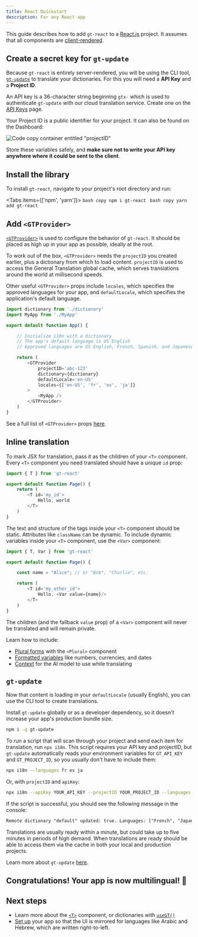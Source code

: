 ```yaml
---
title: React Quickstart
description: For any React app
---
```


This guide describes how to add `gt-react` to a [React.js](https://react.dev) project. It assumes that all components are [client-rendered](https://react.dev/reference/rsc/use-client#noun-labs-1201738-(2)).

## Create a secret key for `gt-update`

Because `gt-react` is entirely server-rendered, you will be using the CLI tool, [`gt-update`](/cli) to translate your dictionaries.
For this you will need a **API Key** and a **Project ID**.

An API key is a 36-character string beginning `gtx-` which is used to authenticate `gt-update` with our cloud translation service. Create one on the [API Keys](https://www.generaltranslation.com/dashboard/redirect/api-keys) page.

Your Project ID is a public identifier for your project. It can also be found on the Dashboard:

![Code copy container entitled "projectID"](/screenshots/project_id.jpeg)

Store these variables safely, and **make sure not to write your API key anywhere where it could be sent to the client**.

## Install the library

To install `gt-react`, navigate to your project's root directory and run: 

<Tabs items={['npm', 'yarn']}>
    <Tab value="npm">
    ```bash copy
    npm i gt-react
    ```
    </Tab>
    <Tab value="yarn">
    ```bash copy
    yarn add gt-react
    ```
    </Tab>
</Tabs>

## Add `<GTProvider>`

[`<GTProvider>`](/gt-react/provider#config) is used to configure the behavior of `gt-react`. It should be placed as high up in your app as possible, ideally at the root.

To work out of the box, `<GTProvider>` needs the `projectID` you created earlier, plus a dictionary from which to load content.
`projectID` is used to access the General Translation global cache, which serves translations around the world at millisecond speeds.

Other useful `<GTProvider>` props include `locales`, which specifies the approved languages for your app, and `defaultLocale`, which specifies the application's default language.

```js copy
import dictionary from './dictionary'
import MyApp from './MyApp'

export default function App() {

    // Initialize i18n with a dictionary
    // The app's default language is US English
    // Approved languages are US English, French, Spanish, and Japanese

    return (
        <GTProvider
            projectID='abc-123'
            dictionary={dictionary}
            defaultLocale='en-US'
            locales={['en-US', 'fr', 'es', 'ja']}
        >
            <MyApp />
        </GTProvider>
    )
}

```

See a full list of `<GTProvider>` props [here](/gt-react/gt-provider#config).

## Inline translation

To mark JSX for translation, pass it as the children of your `<T>` component.
Every `<T>` component you need translated should have a unique `id` prop:

```js copy
import { T } from 'gt-react'

export default function Page() {
    return (
        <T id='my_id'>
            Hello, world
        </T>
    )
}
```

The text and structure of the tags inside your `<T>` component should be static. 
Attributes like `className` can be dynamic.
To include dynamic variables inside your `<T>` component, use the `<Var>` component:

```js copy
import { T, Var } from 'gt-react'

export default function Page() {

    const name = "Alice"; // or "Bob", "Charlie", etc.

    return (
        <T id='my_other_id'>
            Hello, <Var value={name}/>
        </T>
    )
}
```

The children (and the fallback `value` prop) of a `<Var>` component will never be translated and will remain private.

Learn how to include:
- [Plural forms](/gt-react/plurals) with the `<Plural>` component
- [Formatted variables](/gt-react/variables) like numbers, currencies, and dates
- [Context](/gt-react#context) for the AI model to use while translating

## `gt-update`

Now that content is loading in your `defaultLocale` (usually English), you can use the CLI tool to create translations.

Install `gt-update` globally or as a developer dependency, so it doesn't increase your app's production bundle size.

```bash copy
npm i -g gt-update
```

To run a script that will scan through your project and send each item for translation, run `npx i18n`. This script requires your API key and projectID, but `gt-update` automatically reads your environment variables for `GT_API_KEY` and `GT_PROJECT_ID`, so you usually don't have to include them:

```bash copy
npx i18n --languages fr es ja
```

Or, with `projectID` and `apiKey`:

```bash copy
npx i18n --apiKey YOUR_API_KEY --projectID YOUR_PROJECT_ID --languages fr es ja
```

If the script is successful, you should see the following message in the console:

```txt
Remote dictionary "default" updated: true. Languages: ["French", "Japanese", "Spanish"]. Translations are usually live within a minute. Check status: www.generaltranslation.com/dashboard.
```

Translations are usually ready within a minute, but could take up to five minutes in periods of high demand. When translations are ready should be able to access them via the cache in both your local and production projects.

Learn more about `gt-update` [here](/gt-react/cli).

## Congratulations! Your app is now multilingual! 🥳

## Next steps

- Learn more about the [`<T>`](/gt-react) component, or dictionaries with [`useGT()`](/gt-react/dictionaries)
- [Set up](/advanced/rtl) your app so that the UI is mirrored for languages like Arabic and Hebrew, which are written right-to-left.